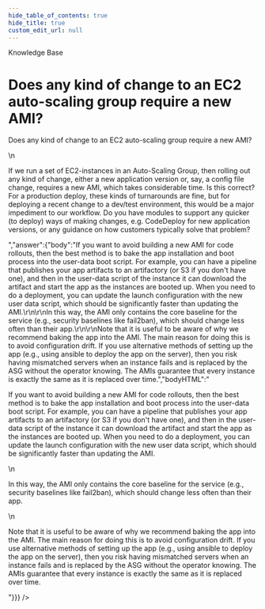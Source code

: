 ```yaml
---
hide_table_of_contents: true
hide_title: true
custom_edit_url: null
---
```



<CenterLayout>
<span className="searchCategory">Knowledge Base</span>
<h1>Does any kind of change to an EC2 auto-scaling group require a new AMI?</h1>
<GitHub discussion={{"id":"D_kwDOF8slf84AOLMw","number":72,"author":{"login":"marijakstrazdas"},"title":"Does any kind of change to an EC2 auto-scaling group require a new AMI?","body":"Does any kind of change to an EC2 auto-scaling group require a new AMI?\r\n\r\nIf we run a set of EC2-instances in an Auto-Scaling Group, then rolling out any kind of change, either a new application version or, say, a config file change, requires a new AMI, which takes considerable time. Is this correct? For a production deploy, these kinds of turnarounds are fine, but for deploying a recent change to a dev/test environment, this would be a major impediment to our workflow. Do you have modules to support any quicker (to deploy) ways of making changes, e.g. CodeDeploy for new application versions, or any guidance on how customers typically solve that problem? ","bodyHTML":"<p dir=\"auto\">Does any kind of change to an EC2 auto-scaling group require a new AMI?</p>\n<p dir=\"auto\">If we run a set of EC2-instances in an Auto-Scaling Group, then rolling out any kind of change, either a new application version or, say, a config file change, requires a new AMI, which takes considerable time. Is this correct? For a production deploy, these kinds of turnarounds are fine, but for deploying a recent change to a dev/test environment, this would be a major impediment to our workflow. Do you have modules to support any quicker (to deploy) ways of making changes, e.g. CodeDeploy for new application versions, or any guidance on how customers typically solve that problem?</p>","answer":{"body":"If you want to avoid building a new AMI for code rollouts, then the best method is to bake the app installation and boot process into the user-data boot script. For example, you can have a pipeline that publishes your app artifacts to an artifactory (or S3 if you don't have one), and then in the user-data script of the instance it can download the artifact and start the app as the instances are booted up. When you need to do a deployment, you can update the launch configuration with the new user data script, which should be significantly faster than updating the AMI.\r\n\r\nIn this way, the AMI only contains the core baseline for the service (e.g., security baselines like fail2ban), which should change less often than their app.\r\n\r\nNote that it is useful to be aware of why we recommend baking the app into the AMI. The main reason for doing this is to avoid configuration drift. If you use alternative methods of setting up the app (e.g., using ansible to deploy the app on the server), then you risk having mismatched servers when an instance fails and is replaced by the ASG without the operator knowing. The AMIs guarantee that every instance is exactly the same as it is replaced over time.","bodyHTML":"<p dir=\"auto\">If you want to avoid building a new AMI for code rollouts, then the best method is to bake the app installation and boot process into the user-data boot script. For example, you can have a pipeline that publishes your app artifacts to an artifactory (or S3 if you don't have one), and then in the user-data script of the instance it can download the artifact and start the app as the instances are booted up. When you need to do a deployment, you can update the launch configuration with the new user data script, which should be significantly faster than updating the AMI.</p>\n<p dir=\"auto\">In this way, the AMI only contains the core baseline for the service (e.g., security baselines like fail2ban), which should change less often than their app.</p>\n<p dir=\"auto\">Note that it is useful to be aware of why we recommend baking the app into the AMI. The main reason for doing this is to avoid configuration drift. If you use alternative methods of setting up the app (e.g., using ansible to deploy the app on the server), then you risk having mismatched servers when an instance fails and is replaced by the ASG without the operator knowing. The AMIs guarantee that every instance is exactly the same as it is replaced over time.</p>"}}} />

</CenterLayout>
  

<!-- ##DOCS-SOURCER-START
{
  "sourcePlugin": "github-discussions",
  "hash": "6649df180c40ed923e2fcbe6bc01498e"
}
##DOCS-SOURCER-END -->
